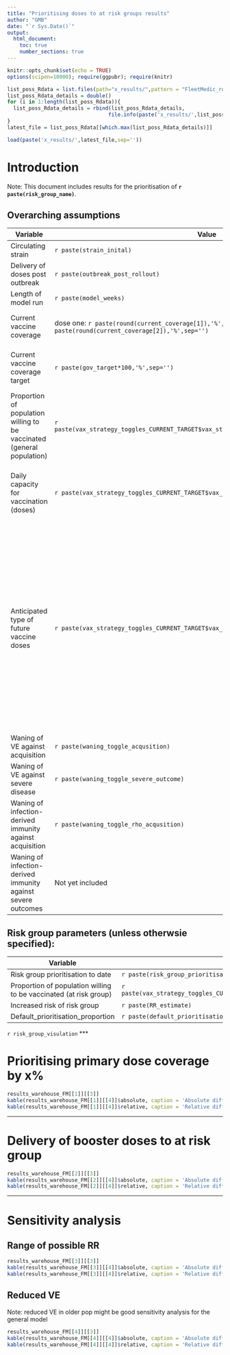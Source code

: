 ```yaml
---
title: "Prioritising doses to at risk groups results"
author: "GMB"
date: "`r Sys.Date()`"
output: 
  html_document:
    toc: true
    number_sections: true
---
```


```r
knitr::opts_chunk$set(echo = TRUE)
options(scipen=10000); require(ggpubr); require(knitr)

list_poss_Rdata = list.files(path="x_results/",pattern = "FleetMedic_run_*")
list_poss_Rdata_details = double()
for (i in 1:length(list_poss_Rdata)){
  list_poss_Rdata_details = rbind(list_poss_Rdata_details,
                                 file.info(paste('x_results/',list_poss_Rdata[[i]],sep=''))$mtime)
}
latest_file = list_poss_Rdata[[which.max(list_poss_Rdata_details)]]

load(paste('x_results/',latest_file,sep=''))
```

# Introduction
Note: This document includes results for the prioritisation of  **`r paste(risk_group_name)`**.

## Overarching assumptions

Variable | Value | Source
---------|--------|--------
Circulating strain | `r paste(strain_inital)`|
Delivery of doses post outbreak | `r paste(outbreak_post_rollout)`|
Length of model run | `r paste(model_weeks)`|
Current vaccine coverage | dose one: `r paste(round(current_coverage[1]),'%',sep='')`; dose two: `r paste(round(current_coverage[2]),'%',sep='')`| John Hopkins COVID-19 vaccination data
Current vaccine coverage target | `r paste(gov_target*100,'%',sep='')` | Government target in COVAX documentation May 2021
Proportion of population willing to be vaccinated (general population) | `r paste(vax_strategy_toggles_CURRENT_TARGET$vax_strategy_max_expected_cov*100,'%',sep='')`|Survey estimating vaccine acceptance in January 2021 (Solis et al., 2021)
Daily capacity for vaccination (doses) | `r paste(vax_strategy_toggles_CURRENT_TARGET$vax_strategy_roll_out_speed)` | Slightly lower than the pilot vaccination campaign October-November 2021 
Anticipated type of future vaccine doses| `r paste(vax_strategy_toggles_CURRENT_TARGET$vax_strategy_vaccine_type)` | The Government of Sierra Leone has demonstrated a strong preference for this vaccine, negotiating with major donors, such as the Government of Italy, to change their donations of double-dose vaccines (such as Pfizer) to Janssen vaccines for ease of deployment 
Waning of VE against acquisition | `r paste(waning_toggle_acqusition)`|
Waning of VE against severe disease | `r paste(waning_toggle_severe_outcome)`|
Waning of infection-derived immunity against acquisition | `r paste(waning_toggle_rho_acqusition)`|
Waning of infection-derived immunity against severe outcomes | Not yet included |

## Risk group parameters (unless otherwsie specified):

Variable | Value | Source
---------|--------|--------
Risk group prioritisation to date| `r paste(risk_group_prioritisation_to_date)` | 
Proportion of population willing to be vaccinated (at risk group) | `r paste(vax_strategy_toggles_CURRENT_TARGET$vax_strategy_max_expected_cov*100,'%',sep='')`|
Increased risk of risk group | `r paste(RR_estimate)` | 
Default_prioritisation_proportion | `r paste(default_prioritisation_proportion)` | 


`r risk_group_visulation`
***

# Prioritising primary dose coverage by x%
```r

results_warehouse_FM[[1]][[3]]
kable(results_warehouse_FM[[1]][[4]]$absolute, caption = 'Absolute difference in outcomes (compared to no prioritisation)',digits=0,format.args = list(big.mark = ","))
kable(results_warehouse_FM[[1]][[4]]$relative, caption = 'Relative difference in outcomes',digits=2) 
```

***

# Delivery of booster doses to at risk group
```r

results_warehouse_FM[[2]][[3]]
kable(results_warehouse_FM[[2]][[4]]$absolute, caption = 'Absolute difference in outcomes (compared to no prioritisation)',digits=0,format.args = list(big.mark = ","))
kable(results_warehouse_FM[[2]][[4]]$relative, caption = 'Relative difference in outcomes',digits=2) 
```
***

# Sensitivity analysis
## Range of possible RR
```r

results_warehouse_FM[[3]][[3]]
kable(results_warehouse_FM[[3]][[4]]$absolute, caption = 'Absolute difference in outcomes compared to no #difference in risk (RR=1)',digits=0,format.args = list(big.mark = ","))
kable(results_warehouse_FM[[3]][[4]]$relative, caption = 'Relative difference in outcomes',digits=2) 
```
## Reduced VE
Note: reduced VE in older pop might be good sensitivity analysis for the general model
```r

results_warehouse_FM[[4]][[3]]
kable(results_warehouse_FM[[4]][[4]]$absolute, caption = 'Absolute difference in outcomes compared to no #difference in risk (RR=1)',digits=0,format.args = list(big.mark = ","))
kable(results_warehouse_FM[[4]][[4]]$relative, caption = 'Relative difference in outcomes',digits=2) 
```